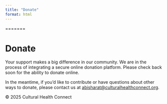 ```yaml
---
title: "Donate"
format: html
---
```


=======

<div class="container">
  <h1>Donate</h1>
  <p>
    Your support makes a big difference in our community. We are in the process of integrating a secure online donation platform. Please check back soon for the ability to donate online.
  </p>
  <p>
    In the meantime, if you’d like to contribute or have questions about other ways to donate, please contact us at 
    <a href="mailto:abisharat@culturalhealthconnect.org">abisharat@culturalhealthconnect.org</a>.
  </p>
</div>

<footer>
  © 2025 Cultural Health Connect
</footer>

